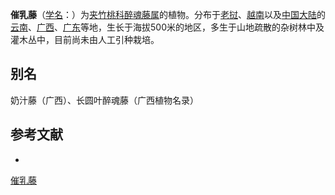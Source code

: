 {{Speciesbox
| name = 催乳藤
| status = 
| status_system = 
| image =
| genus = Heterostemma
| species = oblongifolium
| authority = Cost.
}}

'''催乳藤'''（[[学名|学名]]：{{lang|la|''Heterostemma oblongifolium''}}）为[[夹竹桃科|夹竹桃科]][[醉魂藤属|醉魂藤属]]的植物。分布于[[老挝|老挝]]、[[越南|越南]]以及[[中国大陆|中国大陆]]的[[云南|云南]]、[[广西|广西]]、[[广东|广东]]等地，生长于海拔500米的地区，多生于山地疏散的杂树林中及灌木丛中，目前尚未由人工引种栽培。

== 别名 ==
奶汁藤（广西）、长圆叶醉魂藤（广西植物名录）

== 参考文献 ==
<div class="references-small">
* {{cite web| url =http://www.bioinfo.cn/db05/KmzwSpecies.php?action=view&id=1756| title =催乳藤| work =《中国高等植物数据库全库》| publisher =中国科学院微生物研究所| author =昆明植物研究所| accessdate =2009-02-22| deadurl =yes| archiveurl =https://web.archive.org/web/20160305035248/http://www.bioinfo.cn/db05/KmzwSpecies.php?action=view&id=1756| archivedate =2016-03-05}}
</div>
{{Taxonbar|from=Q10889261}}

[[Category:醉魂藤属|催乳藤]]


{{植物小作品}}